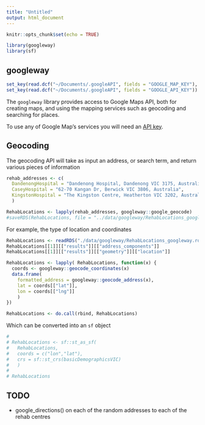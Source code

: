 ```yaml
---
title: "Untitled"
output: html_document
---
```


```r
knitr::opts_chunk$set(echo = TRUE)

library(googleway)
library(sf)
```

## googleway

```r
set_key(read.dcf("~/Documents/.googleAPI", fields = "GOOGLE_MAP_KEY"), api = "map")
set_key(read.dcf("~/Documents/.googleAPI", fields = "GOOGLE_API_KEY"))
```

The `googleway` library provides access to Google Maps API, both for creating maps, and using the mapping services such as geocoding and searching for places. 

To use any of Google Map's services you will need an [API key](https://developers.google.com/maps/documentation/javascript/get-api-key).

## Geocoding

The geocoding API will take as input an address, or search term, and return various pieces of information

```r
rehab_addresses <- c(
  DandenongHospital = "Dandenong Hospital, Dandenong VIC 3175, Australia",
  CaseyHospital = "62-70 Kangan Dr, Berwick VIC 3806, Australia",
  KingstonHospital = "The Kingston Centre, Heatherton VIC 3202, Australia"
  )

RehabLocations <- lapply(rehab_addresses, googleway::google_geocode)
#saveRDS(RehabLocations, file = "../data/googleway/RehabLocations_googleway.rds")
```

For example, the type of location and coordinates 

```r
RehabLocations <- readRDS("./data/googleway/RehabLocations_googleway.rds")
RehabLocations[[1]][["results"]][["address_components"]]
RehabLocations[[1]][["results"]][["geometry"]][["location"]]
```

```r

RehabLocations <- lapply( RehabLocations, function(x) {
  coords <- googleway::geocode_coordinates(x)
  data.frame(
    formatted_address = googleway::geocode_address(x),
    lat = coords[["lat"]],
    lon = coords[["lng"]]
    )
})

RehabLocations <- do.call(rbind, RehabLocations)

```

Which can be converted into an `sf` object

```r
# 
# RehabLocations <- sf::st_as_sf(
#   RehabLocations, 
#   coords = c("lon","lat"),
#   crs = sf::st_crs(basicDemographicsVIC)
#   )
# 
# RehabLocations
```


## TODO

- google_directions() on each of the random addresses to each of the rehab centres



